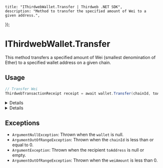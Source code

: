 

    title: "IThirdwebWallet.Transfer | Thirdweb .NET SDK",
    description: "Method to transfer the specified amount of Wei to a given address.",
});

# IThirdwebWallet.Transfer

This method transfers a specified amount of Wei (smallest denomination of Ether) to a specified wallet address on a given chain.

## Usage

```csharp
// Transfer Wei
ThirdwebTransactionReceipt receipt = await wallet.Transfer(chainId, toAddress, weiAmount);
```

<Details summary="Parameters">

### wallet (required)

An instance of `IThirdwebWallet`. This represents the wallet from which the Wei is being transferred.

### chainId (required)

The chain ID of the network on which the transfer is to occur.

### toAddress (required)

The address to which the Wei will be transferred.

### weiAmount (required)

The amount of Wei to transfer. It must be 0 or greater.

</Details>

<Details summary="Return Value">

### ThirdwebTransactionReceipt

The method returns a `ThirdwebTransactionReceipt` which contains details about the transaction.

</Details>

## Exceptions

- `ArgumentNullException`: Thrown when the `wallet` is null.
- `ArgumentOutOfRangeException`: Thrown when the `chainId` is less than or equal to 0.
- `ArgumentException`: Thrown when the recipient `toAddress` is null or empty.
- `ArgumentOutOfRangeException`: Thrown when the `weiAmount` is less than 0.
